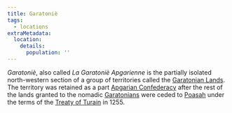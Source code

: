 ```yaml
---
title: Garatoniè
tags:
  - locations
extraMetadata:
  location:
    details:
      population: ''
---
```



*Garatoniè*, also called *La Garatoniè Apgarienne* is the partially isolated north-western section of a group of territories called the [Garatonian Lands](./garatonian-lands.mdx). The territory was retained as a part [Apgarian Confederacy](./apgar.mdx) after the rest of the lands granted to the nomadic [Garatonians](../ethnicities/garatonian.mdx) were ceded to [Poasah](./poasah.mdx) under the terms of the [Treaty of Turain](../events/poasan-apgarian-conflict/treaty-of-turain.mdx) in 1255.
